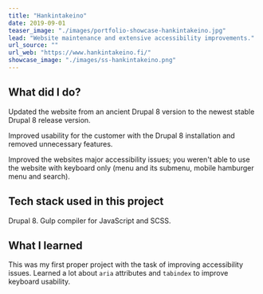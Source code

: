 ```yaml
---
title: "Hankintakeino"
date: 2019-09-01
teaser_image: "./images/portfolio-showcase-hankintakeino.jpg"
lead: "Website maintenance and extensive accessibility improvements."
url_source: ""
url_web: "https://www.hankintakeino.fi/"
showcase_image: "./images/ss-hankintakeino.png"
---
```

## What did I do?

Updated the website from an ancient Drupal 8 version to the newest stable Drupal 8 release version.

Improved usability for the customer with the Drupal 8 installation and removed unnecessary features.

Improved the websites major accessibility issues; you weren't able to use the website with keyboard only (menu and its submenu, mobile hamburger menu and search).

## Tech stack used in this project

Drupal 8. Gulp compiler for JavaScript and SCSS.

## What I learned

This was my first proper project with the task of improving accessibility issues. Learned a lot about `aria` attributes  and `tabindex` to improve keyboard usability.
